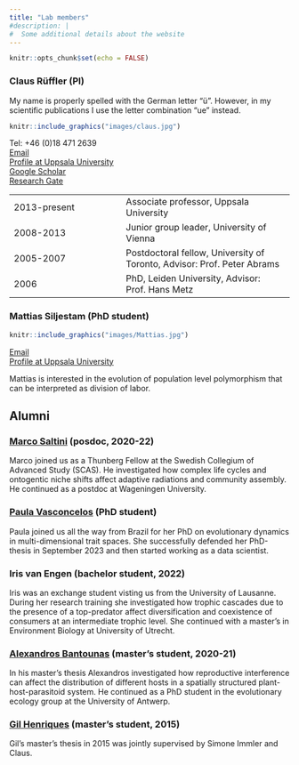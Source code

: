 ```yaml
---
title: "Lab members"
#description: |
#  Some additional details about the website
---
```


```r
knitr::opts_chunk$set(echo = FALSE)
```

### Claus Rüffler (PI)

My name is properly spelled with the German letter "ü". However, in my scientific publications I use the letter combination "ue" instead.

::: {.floatting}
```r
knitr::include_graphics("images/claus.jpg")
```
Tel: +46 (0)18 471 2639  
[Email](mailto:claus.rueffler.ebc.uu.se)  
[Profile at Uppsala University](https://katalog.uu.se/profile/?id=N13-2069)  
[Google Scholar](https://scholar.google.com/citations?user=b28SPdgAAAAJ)  
[Research Gate](https://www.researchgate.net/profile/Claus-Rueffler)
:::


|  |  |
|:---|:-----|
|2013-present|Associate professor, Uppsala University|
|2008-2013|Junior group leader, University of Vienna|
|2005-2007|Postdoctoral fellow, University of Toronto, Advisor: Prof. Peter Abrams|
|2006| PhD, Leiden University, Advisor: Prof. Hans Metz|  
<!--|2009|Research Affiliate (3 month), Yale University, Advisor: Prof. Günter Wagner

Associate editor for Evolution (2016-2018)|-->

### Mattias Siljestam (PhD student)
::: {.floatting}
```r
knitr::include_graphics("images/Mattias.jpg")
```
[Email](mailto:mattias.siljestam.ebc.uu.se)  
[Profile at Uppsala University](https://katalog.uu.se/profile/?id=N14-1246)  

Mattias is interested in the evolution of population level polymorphism that can be interpreted as division of labor.
:::




## Alumni

### [Marco Saltini](https://research.wur.nl/en/persons/marco-saltini) (posdoc, 2020-22)

::: {.floatting}

Marco joined us as a Thunberg Fellow at the Swedish Collegium of Advanced Study (SCAS). He investigated how complex life cycles and ontogentic niche shifts affect adaptive radiations and community assembly. He continued as a postdoc at Wageningen University.
:::

### [Paula Vasconcelos](https://paulavasconcelos.net/) (PhD student)
::: {.floatting}

Paula joined us all the way from Brazil for her PhD on evolutionary dynamics in multi-dimensional trait spaces. She successfully defended her PhD-thesis in September 2023 and then started working as a data scientist.
:::

<!--
::: {.floatting}
```r
knitr::include_graphics("images/MarcoSaltini.png")
```
[Email](mailto:marco.saltini.ebc.uu.se)  
[Profile at Uppsala University](https://katalog.uu.se/profile/?id=N20-692)  
[Google Scholar](https://scholar.google.com/citations?user=PzzFtg4AAAAJ&hl)  

Marco is interested in how ontogentic niche shifts affect the evolution of polymorphism.
:::
-->

### Iris van Engen (bachelor student, 2022)
::: {.floatting}

Iris was an exchange student visting us from the University of Lausanne. During her research training she investigated how trophic cascades due to the presence of a top-predator affect diversification and coexistence of consumers at an intermediate trophic level. She continued with a master's in Environment Biology at
University of Utrecht.
:::

### [Alexandros Bantounas](https://www.uantwerpen.be/en/staff/alexandros-bantounas_23478/) (master's student, 2020-21)
::: {.floatting}

In his master's thesis Alexandros investigated how reproductive interference can affect the distribution of different hosts in a spatially structured plant-host-parasitoid system. He continued as a PhD student in the evolutionary ecology group at the University of Antwerp.
:::

### [Gil Henriques](https://gilhenriques.github.io/) (master's student, 2015)

Gil's master's thesis in 2015 was jointly supervised by Simone Immler and Claus.